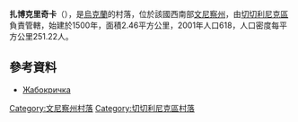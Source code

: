 {{coord|48|19|7|N|29|19|1|E|scale:100000|display=title}}

'''扎博克里奇卡'''（{{lang-uk|Жабокричка}}），是[[烏克蘭|烏克蘭]]的村落，位於該國西南部[[文尼察州|文尼察州]]，由[[切切利尼克區|切切利尼克區]]負責管轄，始建於1500年，面積2.46平方公里，2001年人口618，人口密度每平方公里251.22人。

==參考資料==
* [http://w1.c1.rada.gov.ua/pls/z7502/A005?rdat1=23.06.2012&rf7571=3380 Жабокричка]{{dead link|date=2018年3月 |bot=InternetArchiveBot |fix-attempted=yes }}

[[Category:文尼察州村落|Category:文尼察州村落]]
[[Category:切切利尼克區村落|Category:切切利尼克區村落]]


{{Vinnytsia-geo-stub}}